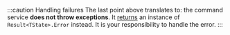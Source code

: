 :::caution Handling failures
The last point above translates to: the command service **does not throw exceptions**. It [returns](#result) an instance of `Result<TState>.Error` instead. It is your responsibility to handle the error.
:::
